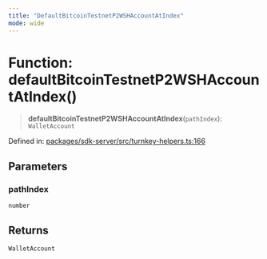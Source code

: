 ```yaml
---
title: "DefaultBitcoinTestnetP2WSHAccountAtIndex"
mode: wide
---
```

  
# Function: defaultBitcoinTestnetP2WSHAccountAtIndex()

> **defaultBitcoinTestnetP2WSHAccountAtIndex**(`pathIndex`): `WalletAccount`

Defined in: [packages/sdk-server/src/turnkey-helpers.ts:166](https://github.com/tkhq/sdk/blob/ee72856c3f450731d7501ab05001215768b71500/packages/sdk-server/src/turnkey-helpers.ts#L166)

## Parameters

### pathIndex

`number`

## Returns

`WalletAccount`
